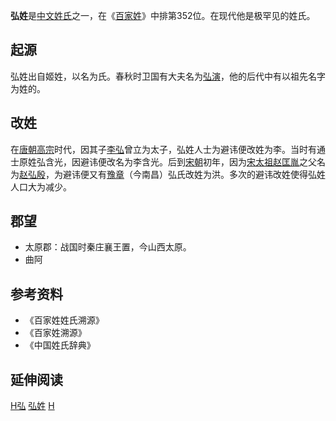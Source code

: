 {{姓氏
|姓氏=弘
|拼音=Hóng
|中国大陆=Hong
|台湾=Hung
|香港=Wung
|澳门=
|新加坡=
|马来西亚=
|越南=Hoằng
|韩国=
|反切=
|同音字=
|堂号=
|郡望=[[太原郡|太原郡]]
}}

'''弘姓'''是[[中文姓氏|中文姓氏]]之一，在《[[百家姓|百家姓]]》中排第352位。在现代他是极罕见的姓氏。
== 起源 ==
弘姓出自姬姓，以名为氏。春秋时卫国有大夫名为[[弘演|弘演]]，他的后代中有以祖先名字为姓的。

== 改姓 ==
在[[唐朝|唐朝]][[唐高宗|高宗]]时代，因其子[[李弘_(唐朝)|李弘]]曾立为太子，弘姓人士为避讳便改姓为李。当时有通士原姓弘含光，因避讳便改名为李含光。后到[[宋朝|宋朝]]初年，因为[[宋太祖|宋太祖]][[赵匡胤|赵匡胤]]之父名为[[赵弘殷|赵弘殷]]，为避讳便又有[[豫章|豫章]]（今南昌）弘氏改姓为洪。多次的避讳改姓使得弘姓人口大为减少。

== 郡望 ==
*太原郡：战国时秦庄襄王置，今山西太原。
*曲阿

== 参考资料 ==
{{Reflist|2}}
*《百家姓姓氏溯源》
*《百家姓溯源》
*《中国姓氏辞典》
<references group="注释"/>

== 延伸阅读 ==
{{Wikisource further reading}}

[[Category:罕見或停用漢姓|H弘]]
[[Category:弘姓|]]
[[Category:漢姓|H]]